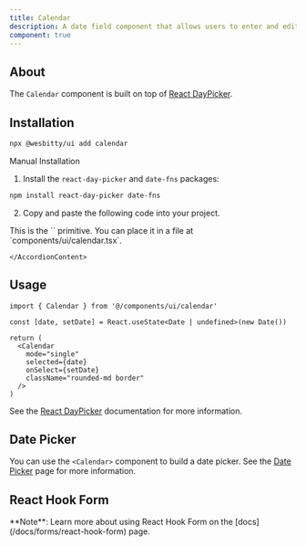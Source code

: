 ```yaml
---
title: Calendar
description: A date field component that allows users to enter and edit date.
component: true
---
```


<ComponentExample src="/components/examples/calendar/demo.tsx">
  <CalendarDemo />
</ComponentExample>

## About

The `Calendar` component is built on top of [React DayPicker](https://react-day-picker.js.org).

## Installation

```bash
npx @wesbitty/ui add calendar
```

<Accordion type="single" collapsible>
  <AccordionItem value="manual-installation">
    <AccordionTrigger>Manual Installation</AccordionTrigger>
    <AccordionContent>

1. Install the `react-day-picker` and `date-fns` packages:

```bash
npm install react-day-picker date-fns
```

2. Copy and paste the following code into your project.

<ComponentSource src="/components/ui/calendar.tsx" />

<Callout>
  This is the `<Calendar />` primitive. You can place it in a file at
  `components/ui/calendar.tsx`.
</Callout>

    </AccordionContent>

  </AccordionItem>
</Accordion>

## Usage

```tsx
import { Calendar } from '@/components/ui/calendar'
```

```tsx
const [date, setDate] = React.useState<Date | undefined>(new Date())

return (
  <Calendar
    mode="single"
    selected={date}
    onSelect={setDate}
    className="rounded-md border"
  />
)
```

See the [React DayPicker](https://react-day-picker.js.org) documentation for more information.

## Date Picker

You can use the `<Calendar>` component to build a date picker. See the [Date Picker](/docs/components/date-picker) page for more information.

## React Hook Form

<Alert className="mt-4">
  <AlertDescription>
    **Note**: Learn more about using React Hook Form on the
    [docs](/docs/forms/react-hook-form) page.
  </AlertDescription>
</Alert>

<ComponentExample src="/components/examples/calendar/react-hook-form.tsx">
  <CalendarReactHookForm />
</ComponentExample>
